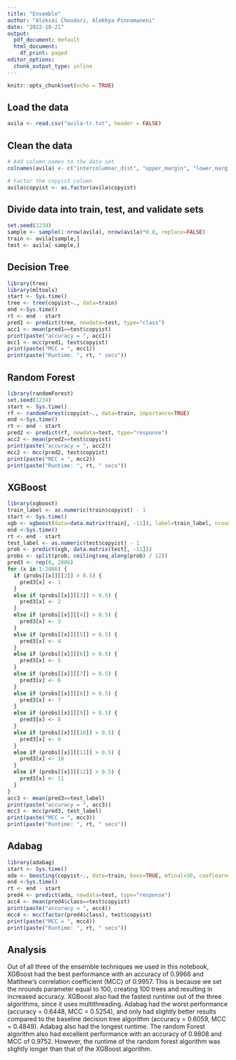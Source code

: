 ---
title: "Ensemble"
author: "Aloksai Choudari, Alekhya Pinnamaneni"
date: "2022-10-21"
output: 
  pdf_document: default
  html_document:
    df_print: paged
editor_options:
  chunk_output_type: inline
---

```{r setup, include=FALSE}
knitr::opts_chunk$set(echo = TRUE)
```

## Load the data
```{r}
avila <- read.csv("avila-tr.txt", header = FALSE)
```

## Clean the data
```{r}
# Add column names to the data set
colnames(avila) <- c("intercolumnar_dist", "upper_margin", "lower_margin", "exploitation", "row_no", "modular_ratio", "interlinear_spacing", "weight", "peak_no", "ratio_spacing", "copyist")

# Factor the copyist column
avila$copyist <- as.factor(avila$copyist)
```

## Divide data into train, test, and validate sets
```{r}
set.seed(1234)
sample <- sample(1:nrow(avila), nrow(avila)*0.8, replace=FALSE)
train <- avila[sample,]
test <- avila[-sample,]
```

## Decision Tree
```{r}
library(tree)
library(mltools)
start <- Sys.time()
tree <- tree(copyist~., data=train)
end <-Sys.time()
rt <- end - start
pred1 <- predict(tree, newdata=test, type="class")
acc1 <- mean(pred1==test$copyist)
print(paste("accuracy = ", acc1))
mcc1 <- mcc(pred1, test$copyist)
print(paste("MCC = ", mcc1))
print(paste("Runtime: ", rt, " secs"))
```

## Random Forest
```{r}
library(randomForest)
set.seed(1234)
start <- Sys.time()
rf <- randomForest(copyist~., data=train, importance=TRUE)
end <-Sys.time()
rt <- end - start
pred2 <- predict(rf, newdata=test, type="response")
acc2 <- mean(pred2==test$copyist)
print(paste("accuracy = ", acc2))
mcc2 <- mcc(pred2, test$copyist)
print(paste("MCC = ", mcc2))
print(paste("Runtime: ", rt, " secs"))
```

## XGBoost
```{r}
library(xgboost)
train_label <- as.numeric(train$copyist) - 1
start <- Sys.time()
xgb <- xgboost(data=data.matrix(train[, -11]), label=train_label, nrounds=100, objective='multi:softprob', num_class=12)
end <-Sys.time()
rt <- end - start
test_label <- as.numeric(test$copyist) - 1
prob <- predict(xgb, data.matrix(test[, -11]))
probs <- split(prob, ceiling(seq_along(prob) / 12))
pred3 <- rep(0, 2086)
for (x in 1:2086) {
  if (probs[[x]][[2]] > 0.5) {
    pred3[x] <- 1
  }
  else if (probs[[x]][[3]] > 0.5) {
    pred3[x] <- 2
  }
  else if (probs[[x]][[4]] > 0.5) {
    pred3[x] <- 3
  }
  else if (probs[[x]][[5]] > 0.5) {
    pred3[x] <- 4
  }
  else if (probs[[x]][[6]] > 0.5) {
    pred3[x] <- 5
  }
  else if (probs[[x]][[7]] > 0.5) {
    pred3[x] <- 6
  }
  else if (probs[[x]][[8]] > 0.5) {
    pred3[x] <- 7
  }
  else if (probs[[x]][[9]] > 0.5) {
    pred3[x] <- 8
  }
  else if (probs[[x]][[10]] > 0.5) {
    pred3[x] <- 9
  }
  else if (probs[[x]][[11]] > 0.5) {
    pred3[x] <- 10
  }
  else if (probs[[x]][[12]] > 0.5) {
    pred3[x] <- 11
  }
}
acc3 <- mean(pred3==test_label)
print(paste("accuracy = ", acc3))
mcc3 <- mcc(pred3, test_label)
print(paste("MCC = ", mcc3))
print(paste("Runtime: ", rt, " secs"))
```

## Adabag
```{r}
library(adabag)
start <- Sys.time()
ada <- boosting(copyist~., data=train, boos=TRUE, mfinal=50, coeflearn='Breiman')
end <-Sys.time()
rt <- end - start
pred4 <- predict(ada, newdata=test, type="response")
acc4 <- mean(pred4$class==test$copyist)
print(paste("accuracy = ", acc4))
mcc4 <- mcc(factor(pred4$class), test$copyist)
print(paste("MCC = ", mcc4))
print(paste("Runtime: ", rt, " secs"))
```

## Analysis
Out of all three of the ensemble techniques we used in this notebook, XGBoost had the best performance with an accuracy of 0.9966 and Matthew's correlation coefficient (MCC) of 0.9957. This is because we set the nrounds parameter equal to 100, creating 100 trees and resulting in increased accuracy. XGBoost also had the fastest runtime out of the three algorithms, since it uses multithreading. Adabag had the worst performance (accuracy = 0.6448, MCC = 0.5254), and only had slightly better results compared to the baseline decision tree algorithm (accuracy = 0.6059, MCC = 0.4849). Adabag also had the longest runtime. The random Forest algorithm also had excellent performance with an accuracy of 0.9808 and MCC of 0.9752. However, the runtime of the random forest algorithm was slightly longer than that of the XGBoost algorithm.